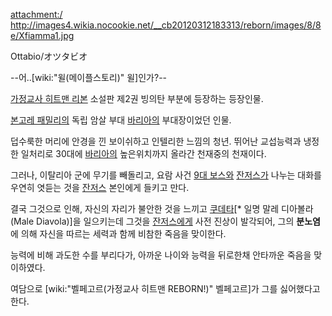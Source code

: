 attachment:/ http://images4.wikia.nocookie.net/__cb20120312183313/reborn/images/8/8e/Xfiamma1.jpg

Ottabio/オツタビオ

--어..[wiki:"윌(메이플스토리)" 윌]인가?--

[[가정교사 히트맨 리본]] 소설판 제2권 빙의탄 부분에 등장하는 등장인물.

[[본고레 패밀리]]의 독립 암살 부대 [[바리아]]의 부대장이었던 인물.

덥수룩한 머리에 안경을 낀 보이쉬하고 인텔리한 느낌의 청년. 
뛰어난 교섭능력과 냉정한 일처리로 30대에 [[바리아]]의 높은위치까지 올라간 천재중의 천재이다.

그러나, 이탈리아 군에 무기를 빼돌리고, 요람 사건 [[9대 보스]]와 [[잔저스]]가 나누는 대화를 우연히 엿듣는 것을 [[잔저스]] 본인에게 들키고 만다.

결국 그것으로 인해, 자신의 자리가 불안한 것을 느끼고 [[쿠데타]][* 일명 말레 디아볼라(Male Diavola)]을 일으키는데 그것을 [[잔저스]]에게 사전 진상이 발각되어, 그의 '''분노염'''에 의해 자신을 따르는 세력과 함께 비참한 죽음을 맞이한다. 

능력에 비해 과도한 수를 부리다가, 아까운 나이와 능력을 뒤로한채 안타까운 죽음을 맞이하였다.

여담으로 [wiki:"벨페고르(가정교사 히트맨 REBORN!)" 벨페고르]가 그를 싫어했다고 한다.
